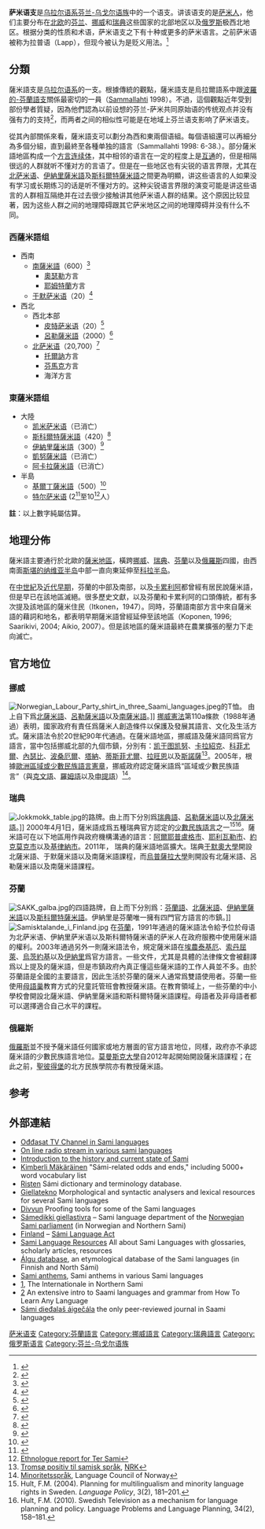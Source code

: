 {{noteTA
|1=zh-hans:于默; zh-hant:于默
}}
{{Infobox Language
|name=萨米语
|nativename=Saami, Sámi
|familycolor=Uralic
|states=[[芬兰|芬兰]]、[[挪威|挪威]]、[[瑞典|瑞典]]、[[俄罗斯|俄罗斯]]
|region=[[萨米_(地区)|萨米]]
|speakers=大约2万-3万人
|fam1=[[烏拉爾語系|烏拉爾語系]]
|fam2=[[芬兰-乌戈尔语族|芬兰-乌戈尔语族]]
|nation=挪威部分地区为官方语言，瑞典和芬兰部分市镇认为其是少数语言
|iso1=se (北萨米语)
|iso2=smi
|lc1=sia|lc2=sjd|lc3=sjk|lc4=sjt|lc5=smn|lc6=sms|lc7=sju|lc8=sje|lc9=sme|lc10=smj|lc11=sma
|ld1=[[阿卡拉萨米语|阿卡拉]]|ld2=[[基尔丁萨米语|基尔丁]]|ld3=[[凯米萨米语|凯米]]|ld4=[[特尔萨米语|特尔]]|ld5=[[伊纳里萨米语|伊纳里]]|ld6=[[斯科尔特萨米语|斯科尔特]]|ld7=[[于默萨米语|于默]]|ld8=[[皮特萨米语|皮特]]|ld9=[[北萨米语|北]]|ld10=[[吕勒萨米语|吕勒]]|ld11=[[南萨米语|南]]
|glotto=saam1281
|glottorefname=Saami
|map=[[File:Corrected_sami_map_4.PNG|center]]
|mapcaption=薩米語分布圖：1. 南薩米語、2. 于默薩米語、3. 皮特薩米語、4. 呂勒薩米語、5. 北薩米語、6. 斯科爾特薩米語、7. 伊納里薩米語、8. 基爾丁薩米語、9. 特爾薩米語<br/>（深色部分表示该市镇把萨米语定为官方语言或少数民族语言）
}}
'''萨米语支'''是[[乌拉尔语系|乌拉尔语系]][[芬兰-乌戈尔语族|芬兰-乌戈尔语族]]中的一个语支。讲该语支的是[[萨米人|萨米人]]，他们主要分布在[[北欧|北欧]]的[[芬兰|芬兰]]、[[挪威|挪威]]和[[瑞典|瑞典]]这些国家的北部地区以及[[俄罗斯|俄罗斯]]极西北地区。根据分类的性质和术语，萨米语支之下有十种或更多的萨米语言。之前萨米语被称为拉普语（Lapp），但现今被认为是贬义用法。<ref>{{cite book |last=Karlsson |first=Fred |title=An Essential Finnish Grammar |year=2008 |publisher=Routledge |location=Abingdon-on-Thames, Oxfordshire |isbn=978-0-415-43914-5 |pages=1 |language=en}}</ref>

== 分類 ==
薩米語支是[[乌拉尔语系|乌拉尔语系]]的一支。根據傳統的觀點，薩米語支是烏拉爾語系中跟[[芬蘭語支|波羅的-芬蘭語支]]關係最密切的一員（[[佩卡·萨马拉赫蒂|Sammallahti]] 1998）。不過，這個觀點近年受到部份學者質疑，因為他們認為以前设想的芬兰-萨米共同原始语的传统观点并没有强有力的支持<ref>{{cite web |author=T. Salminen |title=Problems in the taxonomy of the Uralic languages in the light of modern comparative studies.—Лингвистический беспредел: сборник статей к 70-летию А. И. Кузнецовой. Москва: Издательство Московского университета |year=2002 |pages=44–55 |url=http://www.helsinki.fi/~tasalmin/kuzn.html |language=en |accessdate=2010-08-27 |archive-date=2017-08-01 |archive-url=https://web.archive.org/web/20170801073415/http://www.helsinki.fi/~tasalmin/kuzn.html |dead-url=no }}</ref>，而两者之间的相似性可能是在地域上芬兰语支影响了萨米语支。

從其內部關係來看，薩米語支可以劃分為西和東兩個语組。每個语組還可以再細分為多個分組，直到最終至各種单独的語言（Sammallahti 1998: 6-38.）。部分薩米語地區构成一个[[方言连续体|方言连续体]]，其中相邻的语言在一定的程度上是[[相互理解性|互通]]的，但是相隔很远的人群就听不懂对方的言语了。但是在一些地区也有尖锐的语言界限，尤其在[[北萨米语|北萨米语]]、[[伊納里薩米語|伊納里薩米語]]及[[斯科爾特薩米語|斯科爾特薩米語]]之間更為明顯，讲这些语言的人如果没有学习或长期练习的话是听不懂对方的。这种尖锐语言界限的演变可能是讲这些语言的人群相互隔绝并在过去很少接触讲其他萨米语人群的结果。这个原因比较显著，因为这些人群之间的地理障碍跟其它萨米地区之间的地理障碍并没有什么不同。
{{Stack|[[File:Mapping_Sámi_Languages.jpg|thumb]]}}
=== 西薩米語组 ===
* 西南
** [[南薩米語|南薩米語]]（600）<ref name="EthSS">{{Cite web |url=http://www.ethnologue.com/show_language.asp?code=sma |title=Ethnologue report for Southern Sami |accessdate=2010-08-27 |archive-date=2013-02-03 |archive-url=https://web.archive.org/web/20130203221945/http://www.ethnologue.com/show_language.asp?code=sma |dead-url=no }}</ref>
***[[奥瑟勒市|奧瑟勒]]方言
*** [[耶姆特蘭省|耶姆特蘭]]方言
** [[于默萨米语|于默萨米语]]（20）<ref name="EthUS">{{Cite web |url=http://www.ethnologue.com/show_language.asp?code=sju |title=Ethnologue report for Ume Sami |accessdate=2010-08-27 |archive-date=2013-02-03 |archive-url=https://web.archive.org/web/20130203012659/http://www.ethnologue.com/show_language.asp?code=sju |dead-url=no }}</ref>
* 西北
** 西北本部
*** [[皮特萨米语|皮特萨米语]]（20）<ref name="EthPS">{{Cite web |url=http://www.ethnologue.com/show_language.asp?code=sje |title=Ethnologue report for Pite Sami |accessdate=2010-08-27 |archive-date=2013-02-03 |archive-url=https://web.archive.org/web/20130203012541/http://www.ethnologue.com/show_language.asp?code=sje |dead-url=no }}</ref>
*** [[呂勒薩米語|呂勒薩米語]]（2000）<ref name="EthLS">{{Cite web |url=http://www.ethnologue.com/show_language.asp?code=smj |title=Ethnologue report for Lule Sami |accessdate=2010-08-27 |archive-date=2013-02-03 |archive-url=https://web.archive.org/web/20130203221912/http://www.ethnologue.com/show_language.asp?code=smj |dead-url=no }}</ref>
** [[北萨米语|北萨米语]]（20,700）<ref name="EthNS">{{Cite web |url=http://www.ethnologue.com/show_language.asp?code=sme |title=Ethnologue report for Northern Sami |accessdate=2010-08-27 |archive-date=2020-05-26 |archive-url=https://web.archive.org/web/20200526120430/https://www.ethnologue.com/language/sme |dead-url=no }}</ref>
*** [[托爾訥河|托爾訥]]方言
*** [[芬馬克郡|芬馬克]]方言
*** 海洋方言

=== 東薩米語组 ===
* 大陸
** [[凯米萨米语|凯米萨米语]]（已消亡）
** [[斯科爾特薩米語|斯科爾特薩米語]]（420）<ref name="EthSkS">{{Cite web |url=http://www.ethnologue.com/show_language.asp?code=sms |title=Ethnologue report for Skolt Sami |accessdate=2010-08-27 |archive-date=2009-01-04 |archive-url=https://web.archive.org/web/20090104174733/http://www.ethnologue.com/show_language.asp?code=sms |dead-url=no }}</ref>
** [[伊納里薩米語|伊納里薩米語]]（300）<ref name="EthIS">{{Cite web |url=http://www.ethnologue.com/show_language.asp?code=smn |title=Ethnologue report for Inari Sami |accessdate=2010-08-27 |archive-date=2013-02-03 |archive-url=https://web.archive.org/web/20130203221850/http://www.ethnologue.com/show_language.asp?code=smn |dead-url=no }}</ref>
** [[凱努薩米語|凱努薩米語]]（已消亡）
** [[阿卡拉薩米語|阿卡拉薩米語]]（已消亡）
* 半島
** [[基爾丁薩米語|基爾丁薩米語]]（500）<ref name="EthKS">{{Cite web |url=http://www.ethnologue.com/show_language.asp?code=sjd |title=Ethnologue report for Kildin Sami |accessdate=2010-08-27 |archive-date=2013-02-03 |archive-url=https://web.archive.org/web/20130203221900/http://www.ethnologue.com/show_language.asp?code=sjd |dead-url=no }}</ref>
** [[特尔萨米语|特尔萨米语]] (2<ref>{{cite web |url=http://english.pravda.ru/society/stories/18-02-2010/112296-5_smallest_languages_world-0 |publisher=[[Pravda|Pravda]] |title=The 5 Smallest Languages of the World |accessdate=2010-08-28 |date=2010-02-18 |archive-date=2015-09-28 |archive-url=https://web.archive.org/web/20150928202831/http://english.pravda.ru/society/stories/18-02-2010/112296-5_smallest_languages_world-0/ |dead-url=yes }}</ref>至10<ref name="EthTS">[http://www.ethnologue.com/show_language.asp?code=sjt Ethnologue report for Ter Sami]</ref>人）

'''註'''：以上數字純屬估算。

==地理分佈==
薩米語主要通行於北歐的[[萨米_(地区)|薩米地區]]，橫跨[[挪威|挪威]]、[[瑞典|瑞典]]、[[芬蘭|芬蘭]]以及[[俄羅斯|俄羅斯]]四國，由西南面[[斯堪的纳维亚半岛|斯堪的纳维亚半岛]]中部一直向東延伸至[[科拉半岛|科拉半岛]]。

在[[中世紀|中世紀]]及[[近世|近代早期]]，芬蘭的中部及南部，以及[[卡累利阿|卡累利阿]]都曾經有居民說薩米語，但是早已在該地區滅絕。很多歷史文獻，以及芬蘭和卡累利阿的口頭傳統，都有多次提及該地區的薩米住民（Itkonen，1947）。同時，芬蘭語南部方言中來自薩米語的藉詞和地名，都表明早期薩米語曾經延伸至該地區（Koponen, 1996; Saarikivi, 2004; Aikio, 2007）。但是該地區的薩米語最終在農業擴張的壓力下走向滅亡。

== 官方地位==
===挪威===
[[File:Norwegian_Labour_Party_shirt_in_three_Saami_languages.jpeg|thumb]]的T恤。 由上自下爲[[北薩米語|北薩米語]]、[[呂勒薩米語|呂勒薩米語]]以及[[南薩米語|南薩米語]]。]]
[[挪威憲法|挪威憲法]]第110a條款（1988年通過）表明，國家政府有責任爲薩米人創造條件以保護及發展其語言、文化及生活方式。薩米語法令於20世紀90年代通過。在薩米語地區，挪威語及薩米語同爲官方語言，當中包括挪威北部的九個市鎮，分別有：[[凱于圖凱努|凯于图凯努]]、[[卡拉紹克|卡拉紹克]]、[[科菲尤爾|科菲尤爾]]、[[內瑟比|內瑟比]]、[[波桑厄爾|波桑厄爾]]、[[塔納_(挪威)|塔納]]、[[蒂斯菲尤爾|蒂斯菲尤爾]]、[[拉旺恩|拉旺恩]]以及[[斯諾薩|斯諾薩]]<ref>[https://www.nrk.no/sapmi/tromso-positiv-til-samisk-sprak-1.7428262 Tromsø positiv til samisk språk], [[NRK|NRK]]</ref>。2005年，根據[[歐洲區域或少數民族語言憲章|歐洲區域或少數民族語言憲章]]，挪威政府認定薩米語爲“區域或少數民族語言”（與[[克文語|克文語]]、[[羅姆語|羅姆語]]以及[[申提語|申提語]]）<ref>[https://www.sprakradet.no/Spraka-vare/Minoritetssprak/ Minoritetsspråk], Language Council of Norway</ref>。

=== 瑞典 ===
[[File:Jokkmokk_table.jpg|thumb]]的路牌。由上而下分別爲[[瑞典語|瑞典語]]、[[呂勒薩米語|呂勒薩米語]]以及[[北薩米語|北薩米語]]。]]
2000年4月1日，薩米語成爲五種瑞典官方認定的[[瑞典少數民族語言|少數民族語言]]之一<ref>Hult, F.M. (2004). Planning for multilingualism and minority language rights in Sweden. ''Language Policy'', 3(2), 181–201.</ref><ref>Hult, F.M. (2010). Swedish Television as a mechanism for language planning and policy. Language Problems and Language Planning, 34(2), 158–181.</ref>。薩米語可在以下地區用作與政府機構溝通的語言：[[阿爾耶普盧格市|阿爾耶普盧格市]]、[[耶利瓦勒市|耶利瓦勒市]]、[[約克莫克市|約克莫克市]]以及[[基律納市|基律納市]]。2011年， 瑞典的薩米語地區擴大。瑞典[[于默奧大學|于默奧大學]]開設北薩米語、于默薩米語以及南薩米語課程，而[[烏普薩拉大學|烏普薩拉大學]]則開設有北薩米語、呂勒薩米語以及南薩米語課程。

=== 芬蘭 ===
[[File:SAKK_galba.jpg|thumb]]的四語路牌，自上而下分別爲：[[芬蘭語|芬蘭語]]、[[北薩米語|北薩米語]]、[[伊納里薩米語|伊納里薩米語]]以及[[斯科爾特薩米語|斯科爾特薩米語]]。伊納里是芬蘭唯一擁有四門官方語言的市鎮。]]
[[File:Samisktalande_i_Finland.jpg|thumb]]
在[[芬蘭|芬蘭]]，1991年通過的薩米語法令給予位於母语为北萨米语、伊納里萨米语以及斯科爾特薩米语的萨米人在政府服務中使用薩米語的權利。2003年通過另外一則薩米語法令，規定薩米語在[[埃農泰基厄|埃農泰基厄]]、[[索丹屈萊|索丹屈萊]]、[[烏茨約基|烏茨約基]]以及[[伊納里|伊納里]]爲官方語言。一些文件，尤其是具體的法律條文會被翻譯爲以上提及的薩米語，但是市鎮政府內真正懂這些薩米語的工作人員並不多。由於芬蘭語是全國的主要語言，因此生活於芬蘭的薩米人通常爲雙語使用者。芬蘭一些使用[[母語巢|母語巢]]教育方式的兒童託管班會教授薩米語。在教育領域上，一些芬蘭的中小學校會開設北薩米語、伊納里薩米語和斯科爾特薩米語課程。母語者及非母語者都可以選擇適合自己水平的課程。
  
=== 俄羅斯 ===
[[俄羅斯|俄羅斯]]並不授予薩米語任何國家或地方層面的官方語言地位，同樣，政府亦不承認薩米語的少數民族語言地位。[[莫曼斯克大學|莫曼斯克大學]]自2012年起開始開設薩米語課程；在此之前，[[聖彼得堡|聖彼得堡]]的北方民族學院亦有教授薩米語。

==参考==
{{reflist|2}}

==外部連結==
{{interwiki|code=se|北薩米語}}
{{incubator|sma|lang=南萨米语}}
{{incubator|sjd|lang=基尔丁萨米语}}
{{incubator|sjt|lang=特爾薩米語}}
{{incubator|smn|lang=伊納里薩米語}}
{{incubator|smj|lang=呂勒薩米語}}
* [http://www.nrk.no/nett-tv/klipp/840081/ Ođđasat TV Channel in Sami languages]
* [http://www.nrk.no/nett-tv/oppgave/1008/ On line radio stream in various sami languages]
* [https://web.archive.org/web/20100610031757/http://scandinavian.wisc.edu/dubois/Courses_folder/Sami_readings/Week3/LanguageToday.pdf  Introduction to the history and current state of Sami]
* [http://www.uta.fi/~km56049/same/ Kimberli Mäkäräinen] "Sámi-related odds and ends," including 5000+ word vocabulary list
* [https://web.archive.org/web/20070425110049/http://www.risten.no/exist/risten/index.html Risten] Sámi dictionary and terminology database.
* [http://giellatekno.uit.no/ Giellatekno] Morphological and syntactic analysers and lexical resources for several Sami languages
* [http://www.divvun.no/ Divvun] Proofing tools for some of the Sami languages
* [https://web.archive.org/web/20090321163921/http://www.samediggi.no/artikkel.aspx?AId=78&back=1&MId1=3&MId2=99 Sámedikki giellastivra] – Sami language department of the [[萨米议会_(挪威)|Norwegian Sami parliament]] (in Norwegian and Northern Sami)
* [[Finland|Finland]] – [https://web.archive.org/web/20041026032249/http://www.ciemen.org/mercator/butlletins/58-03.htm Sámi Language Act]
* [https://web.archive.org/web/20080928042058/http://home.earthlink.net/~arran4/siida/sami-language.htm Sami Language Resources] All about Sami Languages with glossaries, scholarly articles, resources
* [http://kaino.kotus.fi/algu/index.php?t=etusivu Álgu database], an etymological database of the Sami languages (in Finnish and North Sámi)
* [http://www.nationalanthems.us/forum/YaBB.pl?num=1095862413 Sami anthems], Sami anthems in various Sami languages
* [http://nkpmn.org/Arkivgeocitiescomnkpmn/musikk/internasjonalensamisk.html], The Internationale in Northern Sami
* [http://how-to-learn-any-language.com/forum/forum_posts.asp?TID=22142&PN=1] An extensive intro to Saami languages and grammar from How To Learn Any Language
* [http://site.uit.no/aigecala/ Sámi dieđalaš áigečála] the only peer-reviewed journal in Saami languages

{{tsl|en|template:Sami navigator|state=collapsed}}
{{tsl|en|template:Languages of Norway|state=collapsed}}
{{tsl|en|template:Languages of Sweden|state=collapsed}}
{{tsl|en|template:Languages of Finland|state=collapsed}}
{{乌拉尔语系|state=collapsed}}

{{Authority control}}
[[Category:萨米语支|]]
[[Category:芬蘭語言|Category:芬蘭語言]]
[[Category:挪威語言|Category:挪威語言]]
[[Category:瑞典語言|Category:瑞典語言]]
[[Category:俄罗斯语言|Category:俄罗斯语言]]
[[Category:芬兰-乌戈尔语族|Category:芬兰-乌戈尔语族]]